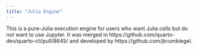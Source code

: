 ```yaml
---
title: "Julia Engine"
---
```


This is a pure-Julia execution engine for users who want Julia cells but do not want to
use Jupyter. It was merged in https://github.com/quarto-dev/quarto-cli/pull/8645/ and developed by 
https://github.com/jkrumbiegel.

